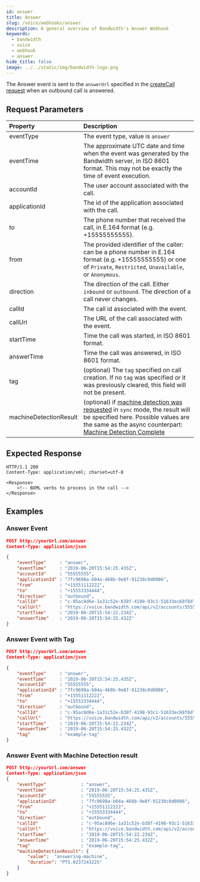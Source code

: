 ```yaml
---
id: answer
title: Answer
slug: /voice/webhooks/answer
description: A general overview of Bandwidth's Answer Webhook
keywords:
  - bandwidth
  - voice
  - webhook
  - answer
hide_title: false
image: ../../static/img/bandwidth-logo.png
---
```



The Answer event is sent to the `answerUrl` specified in the [createCall request](/apis/voice#operation/createCall) when an outbound call is answered.

## Request Parameters

| Property               | Description  |
|:-----------------------|:-------------|
| eventType              | The event type, value is `answer` |
| eventTime              | The approximate UTC date and time when the event was generated by the Bandwidth server, in ISO 8601 format. This may not be exactly the time of event execution. |
| accountId              | The user account associated with the call. |
| applicationId          | The id of the application associated with the call. |
| to                     | The phone number that received the call, in E.164 format (e.g. +15555555555). |
| from                   | The provided identifier of the caller: can be a phone number in E.164 format (e.g. +15555555555) or one of `Private`, `Restricted`, `Unavailable`, or `Anonymous`. |
| direction              | The direction of the call. Either `inbound` or `outbound`. The direction of a call never changes. |
| callId                 | The call id associated with the event. |
| callUrl                | The URL of the call associated with the event. |
| startTime              | Time the call was started, in ISO 8601 format. |
| answerTime             | Time the call was answered, in ISO 8601 format. |
| tag                    | (optional) The `tag`  specified on call creation. If no `tag` was specified or it was previously cleared, this field will not be present. |
| machineDetectionResult | (optional) if [machine detection was requested](/apis/voice#operation/createCall) in `sync` mode, the result will be specified here. Possible values are the same as the async counterpart: [Machine Detection Complete](machineDetectionComplete.mdx)

## Expected Response

```http
HTTP/1.1 200
Content-Type: application/xml; charset=utf-8

<Response>
    <!-- BXML verbs to process in the call -->
</Response>
```

## Examples

### Answer Event

```json
POST http://yourUrl.com/answer
Content-Type: application/json

{
	"eventType"     : "answer",
	"eventTime"     : "2019-06-20T15:54:25.435Z",
	"accountId"     : "55555555",
	"applicationId" : "7fc9698a-b04a-468b-9e8f-91238c0d0086",
	"from"          : "+15551112222",
	"to"            : "+15553334444",
	"direction"     : "outbound",
	"callId"        : "c-95ac8d6e-1a31c52e-b38f-4198-93c1-51633ec68f8d",
	"callUrl"       : "https://voice.bandwidth.com/api/v2/accounts/55555555/calls/c-95ac8d6e-1a31c52e-b38f-4198-93c1-51633ec68f8d",
	"startTime"     : "2019-06-20T15:54:22.234Z",
	"answerTime"    : "2019-06-20T15:54:25.432Z"
}
```

### Answer Event with Tag

```json
POST http://yourUrl.com/answer
Content-Type: application/json

{
	"eventType"     : "answer",
	"eventTime"     : "2019-06-20T15:54:25.435Z",
	"accountId"     : "55555555",
	"applicationId" : "7fc9698a-b04a-468b-9e8f-91238c0d0086",
	"from"          : "+15551112222",
	"to"            : "+15553334444",
	"direction"     : "outbound",
	"callId"        : "c-95ac8d6e-1a31c52e-b38f-4198-93c1-51633ec68f8d",
	"callUrl"       : "https://voice.bandwidth.com/api/v2/accounts/55555555/calls/c-95ac8d6e-1a31c52e-b38f-4198-93c1-51633ec68f8d",
	"startTime"     : "2019-06-20T15:54:22.234Z",
	"answerTime"    : "2019-06-20T15:54:25.432Z",
	"tag"           : "example-tag"
}
```

### Answer Event with Machine Detection result

```json
POST http://yourUrl.com/answer
Content-Type: application/json
{
    "eventType"             : "answer",
    "eventTime"             : "2019-06-20T15:54:25.435Z",
    "accountId"             : "55555555",
    "applicationId"         : "7fc9698a-b04a-468b-9e8f-91238c0d0086",
    "from"                  : "+15551112222",
    "to"                    : "+15553334444",
    "direction"             : "outbound",
    "callId"                : "c-95ac8d6e-1a31c52e-b38f-4198-93c1-51633ec68f8d",
    "callUrl"               : "https://voice.bandwidth.com/api/v2/accounts/55555555/calls/c-95ac8d6e-1a31c52e-b38f-4198-93c1-51633ec68f8d",
    "startTime"             : "2019-06-20T15:54:22.234Z",
    "answerTime"            : "2019-06-20T15:54:25.432Z",
    "tag"                   : "example-tag",
    "machineDetectionResult": {
        "value":  "answering-machine",
        "duration": "PT5.023724322S"
    }
}